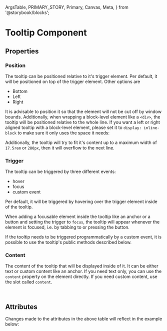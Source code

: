   ArgsTable,
  PRIMARY_STORY,
  Primary,
  Canvas,
  Meta,
} from '@storybook/blocks';


<Meta of={TooltipStories} />

# Tooltip Component

<Canvas of={TooltipStories.DefaultHoverTooltip} />

## Properties

### Position

The tooltip can be positioned relative to it's trigger element. Per default,
it will be positioned on top of the trigger element. Other options are

- Bottom
- Left
- Right

It is advisable to position it so that the element will not be cut off by window
bounds. Additionally, when wrapping a block-level element like a `<div>`, the tooltip
will be positioned relative to the whole line. If you want a left or right aligned tooltip
with a block-level element, please set it to `display: inline-block` to make sure it only uses
the space it needs:

<Canvas of={TooltipStories.FocusTooltip} />

Additionally, the tooltip will try to fit it's content up to a maximum width
of `17.5rem` or `280px`, then it will overflow to the next line.

### Trigger

The tooltip can be triggered by three different events:

- hover
- focus
- custom event

Per default, it will be triggered by hovering over the trigger element inside of the tooltip.

When adding a focusable element inside the tooltip like an anchor or a button and setting the trigger
to `focus`, the tooltip will appear whenever the element is focused, i.e. by tabbing to or pressing the button.

If the tooltip needs to be triggered programmatically by a custom event, it is possible to use the tooltip's public methods described
below.

### Content

The content of the tooltip that will be displayed inside of it. It can be either text or custom content like an anchor.
If you need text only, you can use the `content` property on the element directly. If you need custom content, use the slot
called `content`.

```html
<b2b-tooltip><b2b-icon-100 slot="content"></b2b-icon-100></b2b-tooltip>
```

## Attributes

<ArgsTable story={PRIMARY_STORY} />
Changes made to the attributes in the above table will reflect in the example below:
<Primary />
